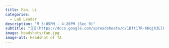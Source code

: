 ```yaml
---
title: Fan, Li
categories: 
  - Lab Leader
description: "M 3:05PM - 4:20PM (Sec 9)"
subtitle: "[🔗](https://docs.google.com/spreadsheets/d/1Bft17R-KHqjK3LlK8aRUEQCGmtnFaH0BgVX830SysOE/edit?usp=sharing)"
image: headshots/fan.jpg
image-alt: Headshot of TA
---
```


